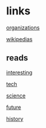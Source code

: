 
= links =

[[organizations]]

[[wwk|wikipedias]]

== reads ==

[[interesting]]

[[tech]]

[[science]]

[[future]]

[[history]]
